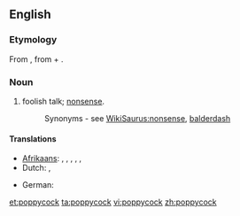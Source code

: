 ==English==

===Etymology===
From {{etyl|nl}} {{term|pappekak|lang=nl}}, from {{term|pap||mush|lang=nl}} + {{term|kak||''(vulgar)'' shit|lang=nl}}.

===Noun===
{{en-noun|-}}

# {{colloquial}} foolish talk; [[nonsense]].
#: Synonyms - see [[WikiSaurus:nonsense]], [[balderdash]]

====Translations====
{{trans-top|nonsense}}
* [[Afrikaans]]: {{t|af|pappekak}}, {{t|af|nonsens}}, {{t|af|onsin}}, {{t|af|snert}}, {{t|af|twak}}, {{t|af|stront}}
* Dutch: {{t-|nl|onzin}}, {{t+|nl|nonsens}}
{{trans-mid}}
* German: {{t+|de|Quatsch|m}}
{{trans-bottom}}

[[et:poppycock]]
[[ta:poppycock]]
[[vi:poppycock]]
[[zh:poppycock]]